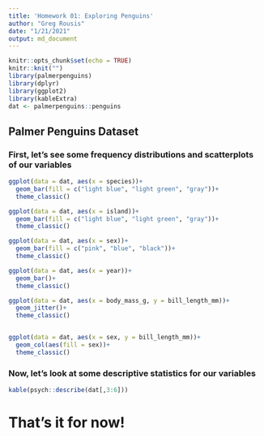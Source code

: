 ```yaml
---
title: 'Homework 01: Exploring Penguins'
author: "Greg Rousis"
date: "1/21/2021"
output: md_document
---
```


```r
knitr::opts_chunk$set(echo = TRUE)
knitr::knit("")
library(palmerpenguins)
library(dplyr)
library(ggplot2)
library(kableExtra)
dat <- palmerpenguins::penguins
```

## Palmer Penguins Dataset

### First, let's see some frequency distributions and scatterplots of our variables

```r

ggplot(data = dat, aes(x = species))+
  geom_bar(fill = c("light blue", "light green", "gray"))+
  theme_classic()

ggplot(data = dat, aes(x = island))+
  geom_bar(fill = c("light blue", "light green", "gray"))+
  theme_classic()

ggplot(data = dat, aes(x = sex))+
  geom_bar(fill = c("pink", "blue", "black"))+
  theme_classic()

ggplot(data = dat, aes(x = year))+
  geom_bar()+
  theme_classic()

ggplot(data = dat, aes(x = body_mass_g, y = bill_length_mm))+
  geom_jitter()+
  theme_classic()


ggplot(data = dat, aes(x = sex, y = bill_length_mm))+
  geom_col(aes(fill = sex))+
  theme_classic()

```


### Now, let's look at some descriptive statistics for our variables

```r

kable(psych::describe(dat[,3:6]))

```




# That's it for now!





